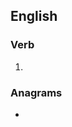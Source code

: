 ==English==

===Verb===
{{head|en|verb form}}

# {{en-third-person singular of|instate}}

===Anagrams===
* {{anagrams|en|Titaness|antisets|antsiest|nastiest|satinets|stainest|statines}}